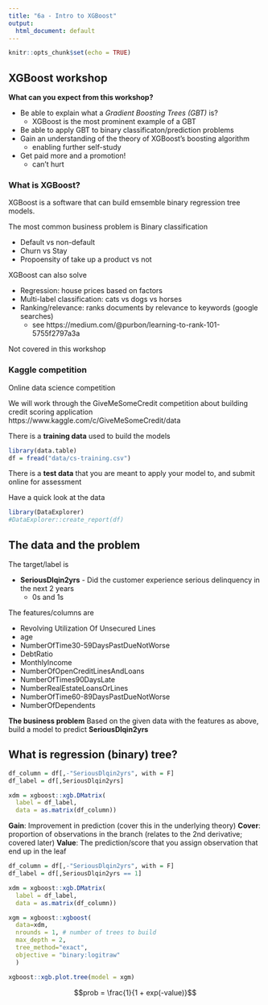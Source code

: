 ```yaml
---
title: "6a - Intro to XGBoost"
output:
  html_document: default
---
```


```r
knitr::opts_chunk$set(echo = TRUE)
```

## XGBoost workshop

**What can you expect from this workshop?**

* Be able to explain what a *Gradient Boosting Trees (GBT)* is?
  * XGBoost is the most prominent example of a GBT
* Be able to apply GBT to binary classificaton/prediction problems
* Gain an understanding of the theory of XGBoost's boosting algorithm
  * enabling further self-study
* Get paid more and a promotion!
  * can't hurt

### What is XGBoost?
XGBoost is a software that can build emsemble binary regression tree models.

The most common business problem is Binary classification

* Default vs non-default
* Churn vs Stay
* Propoensity of take up a product vs not

XGBoost can also solve

* Regression: house prices based on factors
* Multi-label classification: cats vs dogs vs horses
* Ranking/relevance: ranks documents by relevance to keywords (google searches)
  + see https://medium.com/@purbon/learning-to-rank-101-5755f2797a3a

Not covered in this workshop

### Kaggle competition
Online data science competition

We will work through the GiveMeSomeCredit competition about building credit scoring application
https://www.kaggle.com/c/GiveMeSomeCredit/data

There is a **training data** used to build the models
```r
library(data.table)
df = fread("data/cs-training.csv")
```

There is a **test data** that you are meant to apply your model to, and submit online for assessment

Have a quick look at the data
```r
library(DataExplorer)
#DataExplorer::create_report(df)
```

## The data and the problem

The target/label is

* **SeriousDlqin2yrs** - Did the customer experience serious delinquency in the next 2 years
  + 0s and 1s

The features/columns are

* Revolving Utilization Of Unsecured Lines
* age
* NumberOfTime30-59DaysPastDueNotWorse
* DebtRatio
* MonthlyIncome
* NumberOfOpenCreditLinesAndLoans
* NumberOfTimes90DaysLate
* NumberRealEstateLoansOrLines
* NumberOfTime60-89DaysPastDueNotWorse
* NumberOfDependents

**The business problem**
Based on the given data with the features as above, build a model to predict **SeriousDlqin2yrs**

## What is regression (binary) tree?
```r
df_column = df[,-"SeriousDlqin2yrs", with = F]
df_label = df[,SeriousDlqin2yrs]

xdm = xgboost::xgb.DMatrix(
  label = df_label, 
  data = as.matrix(df_column))
```

**Gain**: Improvement in prediction (cover this in the underlying theory)
**Cover**: proportion of observations in the branch (relates to the 2nd derivative; covered later)
**Value**: The prediction/score that you assign observation that end up in the leaf


```r
df_column = df[,-"SeriousDlqin2yrs", with = F]
df_label = df[,SeriousDlqin2yrs == 1]

xdm = xgboost::xgb.DMatrix(
  label = df_label, 
  data = as.matrix(df_column))

xgm = xgboost::xgboost(
  data=xdm,
  nrounds = 1, # number of trees to build
  max_depth = 2, 
  tree_method="exact",
  objective = "binary:logitraw"
  )
```

```r
xgboost::xgb.plot.tree(model = xgm)
```

$$prob = \frac{1}{1 + exp(-value)}$$


